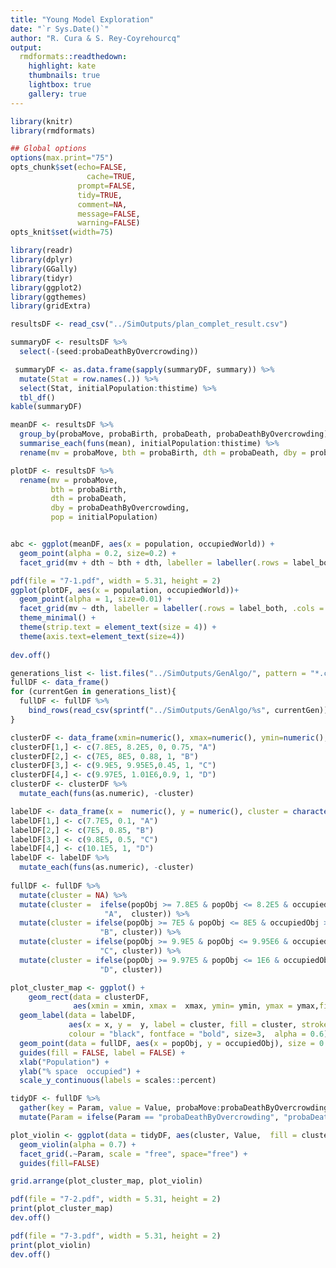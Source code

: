 ```yaml
---
title: "Young Model Exploration"
date: "`r Sys.Date()`"
author: "R. Cura & S. Rey-Coyrehourcq"
output:
  rmdformats::readthedown:
    highlight: kate
    thumbnails: true
    lightbox: true
    gallery: true
---
```



```r
library(knitr)
library(rmdformats)

## Global options
options(max.print="75")
opts_chunk$set(echo=FALSE,
	             cache=TRUE,
               prompt=FALSE,
               tidy=TRUE,
               comment=NA,
               message=FALSE,
               warning=FALSE)
opts_knit$set(width=75)
```

```r
library(readr)
library(dplyr)
library(GGally)
library(tidyr)
library(ggplot2)
library(ggthemes)
library(gridExtra)
```

```r
resultsDF <- read_csv("../SimOutputs/plan_complet_result.csv")
```

```r
summaryDF <- resultsDF %>%
  select(-(seed:probaDeathByOvercrowding))

 summaryDF <- as.data.frame(sapply(summaryDF, summary)) %>%
  mutate(Stat = row.names(.)) %>%
  select(Stat, initialPopulation:thistime) %>%
  tbl_df()
kable(summaryDF)
```

```r
meanDF <- resultsDF %>%
  group_by(probaMove, probaBirth, probaDeath, probaDeathByOvercrowding) %>%
  summarise_each(funs(mean), initialPopulation:thistime) %>%
  rename(mv = probaMove, bth = probaBirth, dth = probaDeath, dby = probaDeathByOvercrowding)

plotDF <- resultsDF %>%
  rename(mv = probaMove,
         bth = probaBirth,
         dth = probaDeath,
         dby = probaDeathByOvercrowding,
         pop = initialPopulation)


abc <- ggplot(meanDF, aes(x = population, occupiedWorld)) +
  geom_point(alpha = 0.2, size=0.2) +
  facet_grid(mv + dth ~ bth + dth, labeller = labeller(.rows = label_both, .cols = label_both))

pdf(file = "7-1.pdf", width = 5.31, height = 2)
ggplot(plotDF, aes(x = population, occupiedWorld))+
  geom_point(alpha = 1, size=0.01) +
  facet_grid(mv ~ dth, labeller = labeller(.rows = label_both, .cols = label_both)) +
  theme_minimal() +
  theme(strip.text = element_text(size = 4)) +
  theme(axis.text=element_text(size=4))
  
dev.off()

```


```r
generations_list <- list.files("../SimOutputs/GenAlgo/", pattern = "*.csv")
fullDF <- data_frame()
for (currentGen in generations_list){
  fullDF <- fullDF %>%
    bind_rows(read_csv(sprintf("../SimOutputs/GenAlgo/%s", currentGen)))
}

clusterDF <- data_frame(xmin=numeric(), xmax=numeric(), ymin=numeric(), ymax=numeric(), cluster=character())
clusterDF[1,] <- c(7.8E5, 8.2E5, 0, 0.75, "A")
clusterDF[2,] <- c(7E5, 8E5, 0.88, 1, "B")
clusterDF[3,] <- c(9.9E5, 9.95E5,0.45, 1, "C")
clusterDF[4,] <- c(9.97E5, 1.01E6,0.9, 1, "D")
clusterDF <- clusterDF %>%
  mutate_each(funs(as.numeric), -cluster)

labelDF <- data_frame(x =  numeric(), y = numeric(), cluster = character())
labelDF[1,] <- c(7.7E5, 0.1, "A")
labelDF[2,] <- c(7E5, 0.85, "B")
labelDF[3,] <- c(9.8E5, 0.5, "C")
labelDF[4,] <- c(10.1E5, 1, "D")
labelDF <- labelDF %>%
  mutate_each(funs(as.numeric), -cluster)
  
fullDF <- fullDF %>%
  mutate(cluster = NA) %>%
  mutate(cluster =  ifelse(popObj >= 7.8E5 & popObj <= 8.2E5 & occupiedObj <= 0.75,
                     "A",  cluster)) %>%
  mutate(cluster = ifelse(popObj >= 7E5 & popObj <= 8E5 & occupiedObj >= 0.88 & occupiedObj <= 1,
                    "B", cluster)) %>%
  mutate(cluster = ifelse(popObj >= 9.9E5 & popObj <= 9.95E6 & occupiedObj >= 0.45 & occupiedObj <= 1,
                    "C", cluster)) %>%
  mutate(cluster = ifelse(popObj >= 9.97E5 & popObj <= 1E6 & occupiedObj >= 0.9 & occupiedObj <= 1,
                    "D", cluster))

plot_cluster_map <- ggplot() +
    geom_rect(data = clusterDF,
              aes(xmin = xmin, xmax =  xmax, ymin= ymin, ymax = ymax,fill = cluster), alpha = 0.4) +
  geom_label(data = labelDF,
             aes(x = x, y =  y, label = cluster, fill = cluster, stroke = cluster),
             colour = "black", fontface = "bold", size=3,  alpha = 0.6) +
  geom_point(data = fullDF, aes(x = popObj, y = occupiedObj), size = 0.1, alpha = 1) +
  guides(fill = FALSE, label = FALSE) +
  xlab("Population") +
  ylab("% space  occupied") +
  scale_y_continuous(labels = scales::percent)

tidyDF <- fullDF %>%
  gather(key = Param, value = Value, probaMove:probaDeathByOvercrowding) %>%
  mutate(Param = ifelse(Param == "probaDeathByOvercrowding", "probaDeathBy\nOvercrowding", Param))

plot_violin <- ggplot(data = tidyDF, aes(cluster, Value,  fill = cluster)) +
  geom_violin(alpha = 0.7) +
  facet_grid(.~Param, scale = "free", space="free") +
  guides(fill=FALSE)

grid.arrange(plot_cluster_map, plot_violin)

pdf(file = "7-2.pdf", width = 5.31, height = 2)
print(plot_cluster_map)
dev.off()

pdf(file = "7-3.pdf", width = 5.31, height = 2)
print(plot_violin)
dev.off()

```


